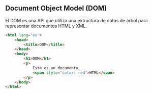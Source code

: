 ## Document Object Model (DOM)

El DOM es una API que utiliza una extructura de datos de
árbol para representar documentos HTML y XML.

```html
<html lang="es">
	<head>
		<title>DOM</title>
	</head>
	<body>
		<h1>DOM</h1>
		<p>
			Este es un documento
			<span style="color: red">HTML</span>
		</p>
	</body>
</html>
```
